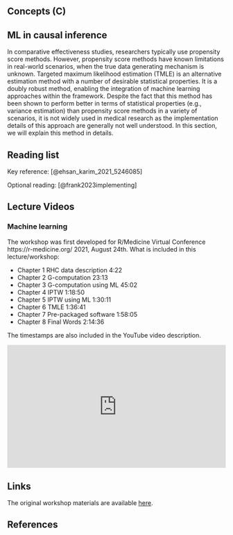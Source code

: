 ## Concepts (C) {.unnumbered}

## ML in causal inference

In comparative effectiveness studies, researchers typically use propensity score methods. However, propensity score methods have known limitations in real-world scenarios, when the true data generating mechanism is unknown. Targeted maximum likelihood estimation (TMLE) is an alternative estimation method with a number of desirable statistical properties. It is a doubly robust method, enabling the integration of machine learning approaches within the framework. Despite the fact that this method has been shown to perform better in terms of statistical properties (e.g., variance estimation) than propensity score methods in a variety of scenarios, it is not widely used in medical research as the implementation details of this approach are generally not well understood. In this section, we will explain this method in details.

## Reading list

Key reference: [@ehsan_karim_2021_5246085]

Optional reading: [@frank2023implementing]

## Lecture Videos

::: callout-tip
### Machine learning
The workshop was first developed for R/Medicine Virtual Conference https://r-medicine.org/ 2021, August 24th. What is included in this lecture/workshop:

- Chapter 1 RHC data description 4:22
- Chapter 2 G-computation 23:13
- Chapter 3 G-computation using ML  45:02
- Chapter 4 IPTW 1:18:50
- Chapter 5 IPTW using ML 1:30:11
- Chapter 6 TMLE 1:36:41
- Chapter 7 Pre-packaged software 1:58:05
- Chapter 8 Final Words 2:14:36

The timestamps are also included in the YouTube video description.
:::

::: {style="position: relative; padding-bottom: 56.25%; height: 0; overflow: hidden;"}
<iframe src="https://www.youtube.com/embed/u5aZRNLjJug" style="position: absolute; top: 0; left: 0; width: 100%; height: 100%; border:0;" allowfullscreen>

</iframe>
:::

## Links

The original workshop materials are available [here](https://ehsanx.github.io/TMLEworkshop/). 

## References
